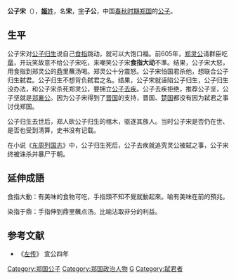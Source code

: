 {{Infobox 先秦人物
|名稱=公子宋
|图像=
|图说=
|姓=[[姬姓|姬]]
|氏=
|名=宋
|字=子公
|别名=
|别字=
|諡号=
|官位=
|父=
|時代=春秋
|國家=[[郑国|郑国]]
|身份=[[鄭國|鄭國]]公子
|出生日期=
|逝世日期=
}}
'''公子宋'''（{{bd|？||？||catIdx=J姬}}），[[姬姓|'''姬'''姓]]，名'''宋'''，[[表字|字]]'''子公'''，中国[[春秋时期|春秋时期]][[郑国|郑国]]的[[公子|公子]]。

==生平==
公子宋对[[公子归生|公子归生]]说自己[[食指|食指]]跳动，就可以大饱口福。前605年，[[郑灵公|郑灵公]]请群臣吃[[鼋|鼋]]，开玩笑故意不给公子宋吃，来嘲笑公子宋'''食指大动'''不準。结果，公子宋大怒，用食指到郑灵公的[[鼎|鼎]]里蘸汤喝。郑灵公十分震怒。公子宋怕国君杀他，想联合公子归生弑君。公子归生不想背负弑君之名。结果，公子宋就诬陷公子归生，公子归生没办法，和公子宋杀死郑灵公，要拥立[[公子去疾|公子去疾]]。公子去疾拒绝，推荐公子坚，公子坚就是[[郑襄公|郑襄公]]。因为公子宋得到了[[晋国|晋国]]的支持，晋国、[[楚国|楚国]]都没有因为弑君之事讨伐郑国。

公子归生去世后，郑人砍公子归生的棺木，驱逐其族人。当时公子宋是否仍在世、是否也受到清算，史书没有记载。

在小说《[[东周列国志|东周列国志]]》中，公子归生死后，公子去疾就追究灵公被弑之事，公子宋终被诛杀并暴尸于朝。

==延伸成語==

食指大動：有美味的食物可吃，手指頭不知不覺就動起來。喻有美味在前的預兆。

染指于鼎：手指伸到鼎里蘸点汤。比喻沾取非分的利益。

==参考文献==
*《[[左传|左传]]》 宣公四年

[[Category:郑国公子|Category:郑国公子]]
[[Category:郑国政治人物|Category:郑国政治人物]]
[[Category:姬姓|G]]
[[Category:弑君者|Category:弑君者]]